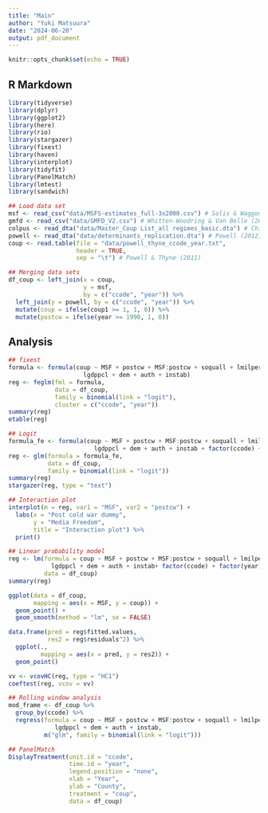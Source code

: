 ```yaml
---
title: "Main"
author: "Yuki Matsuura"
date: "2024-06-20"
output: pdf_document
---
```


```r
knitr::opts_chunk$set(echo = TRUE)
```

## R Markdown
```r
library(tidyverse)
library(dplyr)
library(ggplot2)
library(here)
library(rio)
library(stargazer)
library(fixest)
library(haven)
library(interplot)
library(tidyfit)
library(PanelMatch)
library(lmtest)
library(sandwich)
```

```r
## Load data set
msf <- read_csv("data/MSFS-estimates_full-3x2000.csv") # Solis & Waggoner (2021)
gmfd <- read_csv("data/GMFD_V2.csv") # Whitten-Woodring & Van Belle (2017)
colpus <- read_dta("data/Master_Coup List_all regimes_basic.dta") # Chin et al. (2021)
powell <- read_dta("data/determinants_replication.dta") # Powell (2012), for covariates
coup <- read.table(file = "data/powell_thyne_ccode_year.txt",
                   header = TRUE,
                   sep = "\t") # Powell & Thyne (2011)
```

```r
## Merging data sets
df_coup <- left_join(x = coup, 
                     y = msf, 
                     by = c("ccode", "year")) %>% 
  left_join(y = powell, by = c("ccode", "year")) %>% 
  mutate(coup = ifelse(coup1 >= 1, 1, 0)) %>% 
  mutate(postcw = ifelse(year >= 1990, 1, 0))
```

## Analysis
```r
## fixest
formula <- formula(coup ~ MSF + postcw + MSF:postcw + soquall + lmilper + 
                     lgdppcl + dem + auth + instab)
reg <- feglm(fml = formula, 
             data = df_coup, 
             family = binomial(link = "logit"),
             cluster = c("ccode", "year"))
summary(reg)
etable(reg)

## Logit
formula_fe <- formula(coup ~ MSF + postcw + MSF:postcw + soquall + lmilper + 
                        lgdppcl + dem + auth + instab + factor(ccode) + factor(year))
reg <- glm(formula = formula_fe, 
           data = df_coup, 
           family = binomial(link = "logit"))
summary(reg)
stargazer(reg, type = "text")
```

```r
## Interaction plot
interplot(m = reg, var1 = "MSF", var2 = "postcw") +
  labs(x = "Post cold war dummy", 
       y = "Media Freedom", 
       title = "Interaction plot") %>% 
  print()
```

```r
## Linear probability model
reg <- lm(formula = coup ~ MSF + postcw + MSF:postcw + soquall + lmilper + 
            lgdppcl + dem + auth + instab+ factor(ccode) + factor(year), 
          data = df_coup)
summary(reg)

ggplot(data = df_coup,
       mapping = aes(x = MSF, y = coup)) +
  geom_point() +
  geom_smooth(method = "lm", se = FALSE)

data.frame(pred = reg$fitted.values, 
           res2 = reg$residuals^2) %>%
  ggplot(.,
         mapping = aes(x = pred, y = res2)) +
  geom_point()

vv <- vcovHC(reg, type = "HC1")
coeftest(reg, vcov = vv)
```

```r
## Rolling window analysis
mod_frame <- df_coup %>% 
  group_by(ccode) %>% 
  regress(formula = coup ~ MSF + postcw + MSF:postcw + soquall + lmilper + 
             lgdppcl + dem + auth + instab,
          m("glm", family = binomial(link = "logit")))
```

```r
## PanelMatch
DisplayTreatment(unit.id = "ccode",
                 time.id = "year",
                 legend.position = "none",
                 xlab = "Year",
                 ylab = "County",
                 treatment = "coup",
                 data = df_coup)
```

